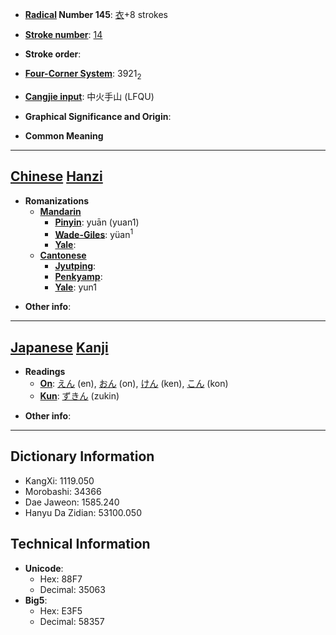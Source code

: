 * '''[[Wiktionary:Chinese radical index| Radical]] Number 145''': [[Wiktionary:Chinese radical index 衣|衣]]+8 strokes

* '''[[Wiktionary:Chinese total strokes index|Stroke number]]''': [[Wiktionary:Chinese total strokes index 14|14]]

* '''Stroke order''': 

* '''[[Wiktionary:Chinese four corner index|Four-Corner System]]''': 3921<sub>2</sub>

* '''[[Wiktionary:Chinese Cangjie index|Cangjie input]]''': 中火手山 (LFQU)

* '''Graphical Significance and Origin''': 

* '''Common Meaning'''

----

== [[Chinese]] [[Hanzi]] ==

* '''Romanizations'''
** '''[[Mandarin]]'''
*** '''[[Pinyin]]''': yuān (yuan1)
*** '''[[Wade-Giles]]''': yüan<sup>1</sup>
*** '''[[Yale]]''': 
** '''[[Cantonese]]'''
*** '''[[Jyutping]]''':
*** '''[[Penkyamp]]''': 
*** '''[[Yale]]''': yun1

* '''Other info''': 

----

== [[Japanese]] [[Kanji]] ==

* '''Readings'''
** '''[[On]]''': [[えん]] (en), [[おん]] (on), [[けん]] (ken), [[こん]] (kon)
** '''[[Kun]]''': [[ずきん]] (zukin)

* '''Other info''':  

----

== Dictionary Information ==

* KangXi: 1119.050
* Morobashi: 34366
* Dae Jaweon: 1585.240
* Hanyu Da Zidian: 53100.050

== Technical Information ==

* '''Unicode''':
** Hex: 88F7
** Decimal: 35063
* '''Big5''':
** Hex: E3F5
** Decimal: 58357
